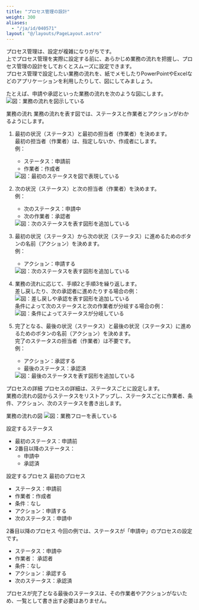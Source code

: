 ```yaml
---
title: "プロセス管理の設計"
weight: 300
aliases:
  - "/ja/id/040571"
layout: "@/layouts/PageLayout.astro"
---
```




プロセス管理は、設定が複雑になりがちです。  
<Kintone />上でプロセス管理を実際に設定する前に、あらかじめ業務の流れを把握し、プロセス管理の設計をしておくとスムーズに設定できます。  
プロセス管理で設定したい業務の流れを、紙でメモしたりPowerPointやExcelなどのアプリケーションを利用したりして、図にしてみましょう。

たとえば、申請や承認といった業務の流れを次のような図にします。
<Img src="/k/kintone/img-ja/design_process_01.png" alt="図：業務の流れを図示している" />

<Heading id="process_design_process_10">業務の流れ</Heading>
業務の流れを表す図では、ステータスと作業者とアクションがわかるようにします。

1. 最初の状況（ステータス）と最初の担当者（作業者）を決めます。  
   最初の担当者（作業者）は、指定しないか、作成者にします。  
   例：
   * ステータス：申請前
   * 作業者：作成者
   <Img src="/k/kintone/img-ja/design_process_03.png" alt="図：最初のステータスを図で表現している" />

1. 次の状況（ステータス）と次の担当者（作業者）を決めます。  
   例：
   * 次のステータス：申請中
   * 次の作業者：承認者
   <Img src="/k/kintone/img-ja/design_process_04.png" alt="図：次のステータスを表す図形を追加している" />

1. 最初の状況（ステータス）から次の状況（ステータス）に進めるためのボタンの名前（アクション）を決めます。  
   例：
   * アクション：申請する
   <Img src="/k/kintone/img-ja/design_process_02.png" alt="図：次のステータスを表す図形を追加している" />

1. 業務の流れに応じて、手順2と手順3を繰り返します。  
   差し戻したり、次の承認者に進めたりする場合の例：  
   <Img src="/k/kintone/img-ja/design_process_05.png" alt="図：差し戻しや承認を表す図形を追加している" />  
   条件によって次のステータスと次の作業者が分岐する場合の例：  
   <Img src="/k/kintone/img-ja/design_process_06.png" alt="図：条件によってステータスが分岐している" />

1. 完了となる、最後の状況（ステータス）と最後の状況（ステータス）に進めるためのボタンの名前（アクション）を決めます。  
   完了のステータスの担当者（作業者）は不要です。  
   例：
   * アクション：承認する
   * 最後のステータス：承認済
   <Img src="/k/kintone/img-ja/design_process_07.png" alt="図：最後のステータスを表す図形を追加している" />

<Heading id="process_design_process_20">プロセスの詳細</Heading>
プロセスの詳細は、ステータスごとに設定します。  
業務の流れの図からステータスをリストアップし、ステータスごとに作業者、条件、アクション、次のステータスを書き出します。

<Heading level={3} id="process_design_process_2010">業務の流れの図</Heading>
<Img src="/k/kintone/img-ja/design_process_01.png" alt="図：業務フローを表している" />

<Heading level={3} id="process_design_process_2020">設定するステータス</Heading>
* 最初のステータス：申請前
* 2番目以降のステータス：
  * 申請中
  * 承認済

<Heading level={3} id="process_design_process_2030">設定するプロセス</Heading>
<Heading level={4} id="process_design_process_203010">最初のプロセス</Heading>
* ステータス：申請前
* 作業者：作成者
* 条件：なし
* アクション：申請する
* 次のステータス：申請中

<Heading level={4} id="process_design_process_203020">2番目以降のプロセス</Heading>
今回の例では、ステータスが「申請中」のプロセスの設定です。

* ステータス：申請中
* 作業者： 承認者
* 条件：なし
* アクション：承認する
* 次のステータス：承認済

プロセスが完了となる最後のステータスは、その作業者やアクションがないため、一覧として書き出す必要はありません。
